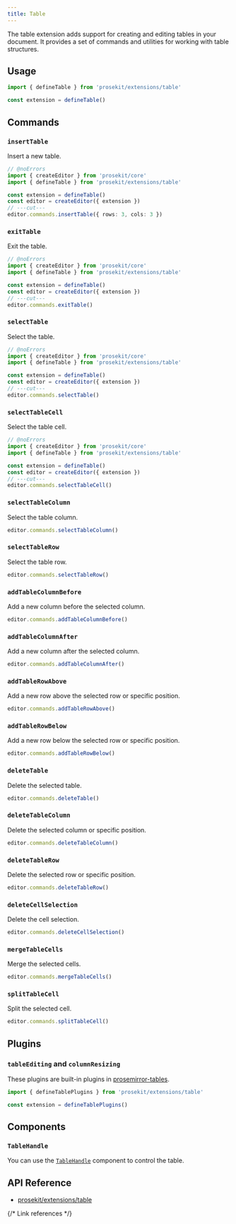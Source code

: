 ```yaml
---
title: Table
---
```



The table extension adds support for creating and editing tables in your document. It provides a set of commands and utilities for working with table structures.

<Demo story="table" />

## Usage

```ts twoslash
import { defineTable } from 'prosekit/extensions/table'

const extension = defineTable()
```

## Commands

### `insertTable`

Insert a new table.

```ts twoslash
// @noErrors
import { createEditor } from 'prosekit/core'
import { defineTable } from 'prosekit/extensions/table'

const extension = defineTable()
const editor = createEditor({ extension })
// ---cut---
editor.commands.insertTable({ rows: 3, cols: 3 })
```

### `exitTable`

Exit the table.

```ts twoslash
// @noErrors
import { createEditor } from 'prosekit/core'
import { defineTable } from 'prosekit/extensions/table'

const extension = defineTable()
const editor = createEditor({ extension })
// ---cut---
editor.commands.exitTable()
```

### `selectTable`

Select the table.

```ts twoslash
// @noErrors
import { createEditor } from 'prosekit/core'
import { defineTable } from 'prosekit/extensions/table'

const extension = defineTable()
const editor = createEditor({ extension })
// ---cut---
editor.commands.selectTable()
```

### `selectTableCell`

Select the table cell.

```ts twoslash
// @noErrors
import { createEditor } from 'prosekit/core'
import { defineTable } from 'prosekit/extensions/table'

const extension = defineTable()
const editor = createEditor({ extension })
// ---cut---
editor.commands.selectTableCell()
```

### `selectTableColumn`

Select the table column.

```ts
editor.commands.selectTableColumn()
```

### `selectTableRow`

Select the table row.

```ts
editor.commands.selectTableRow()
```

### `addTableColumnBefore`

Add a new column before the selected column.

```ts
editor.commands.addTableColumnBefore()
```

### `addTableColumnAfter`

Add a new column after the selected column.

```ts
editor.commands.addTableColumnAfter()
```

### `addTableRowAbove`

Add a new row above the selected row or specific position.

```ts
editor.commands.addTableRowAbove()
```

### `addTableRowBelow`

Add a new row below the selected row or specific position.

```ts
editor.commands.addTableRowBelow()
```

### `deleteTable`

Delete the selected table.

```ts
editor.commands.deleteTable()
```

### `deleteTableColumn`

Delete the selected column or specific position.

```ts
editor.commands.deleteTableColumn()
```

### `deleteTableRow`

Delete the selected row or specific position.

```ts
editor.commands.deleteTableRow()
```

### `deleteCellSelection`

Delete the cell selection.

```ts
editor.commands.deleteCellSelection()
```

### `mergeTableCells`

Merge the selected cells.

```ts
editor.commands.mergeTableCells()
```

### `splitTableCell`

Split the selected cell.

```ts
editor.commands.splitTableCell()
```

## Plugins

### `tableEditing` and `columnResizing`

These plugins are built-in plugins in [prosemirror-tables].

```ts twoslash
import { defineTablePlugins } from 'prosekit/extensions/table'

const extension = defineTablePlugins()
```

## Components

### `TableHandle`

You can use the [`TableHandle`](/components/table-handle) component to control the table.

## API Reference

- [prosekit/extensions/table](/references/extensions/table)

{/* Link references */}

[prosemirror-tables]: https://github.com/ProseMirror/prosemirror-tables
